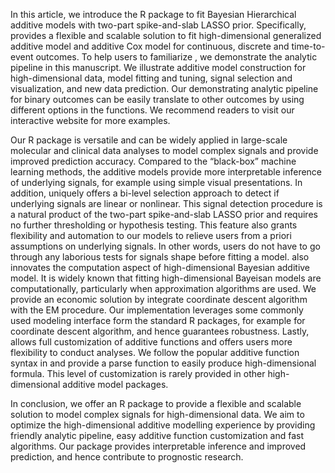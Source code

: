 \section{Discussion}
In this article, we introduce the R package \texttt{BHAM} to fit Bayesian Hierarchical additive models with two-part spike-and-slab LASSO prior. Specifically, \texttt{BHAM} provides a flexible and scalable solution to fit high-dimensional generalized additive model and additive Cox model for continuous, discrete and time-to-event outcomes. To help users to familiarize \texttt{BHAM}, we demonstrate the analytic pipeline in this manuscript. We illustrate additive model construction for high-dimensional data, model fitting and tuning, signal selection and visualization, and new data prediction. Our demonstrating analytic pipeline for binary outcomes can be easily translate to other outcomes by using different options in the functions. We recommend readers to visit our interactive website\url{https://boyiguo1.github.io/BHAM/} for more examples.

Our R package \texttt{BHAM} is versatile and can be widely applied in large-scale molecular and clinical data analyses to model complex signals and provide improved prediction accuracy. Compared to the "black-box" machine learning methods, the additive models provide more interpretable inference of underlying signals, for example using simple visual presentations. In addition, \texttt{BHAM} uniquely offers a bi-level selection approach to detect if underlying signals are linear or nonlinear. This signal detection procedure is a natural product of the two-part spike-and-slab LASSO prior and requires no further thresholding or hypothesis testing. This feature also grants flexibility and automation to our models to relieve users from a priori assumptions on underlying signals. In other words, users do not have to go through any laborious tests for signals shape before fitting a model. \texttt{BHAM} also innovates the computation aspect of high-dimensional Bayesian additive model. It is widely known that fitting high-dimensional Bayeisan models are computationally, particularly when approximation algorithms are used. We provide an economic solution by integrate coordinate descent algorithm with the EM procedure. Our implementation leverages some commonly used modeling interface form the standard R packages, for example \texttt{glmnet} for coordinate descent algorithm, and hence guarantees robustness. Lastly, \texttt{BHAM} allows full customization of additive functions and offers users more flexibility to conduct analyses. We follow the popular additive function syntax in \texttt{mgcv} and provide a parse function to easily produce high-dimensional formula. This level of customization is rarely provided in other high-dimensional additive model packages.

In conclusion, we offer an R package \texttt{BHAM} to provide a flexible and scalable solution to model complex signals for high-dimensional data. We aim to optimize the high-dimensional additive modelling experience by providing friendly analytic pipeline, easy additive function customization and fast algorithms. Our package provides interpretable inference and improved prediction, and hence contribute to prognostic research.




 
